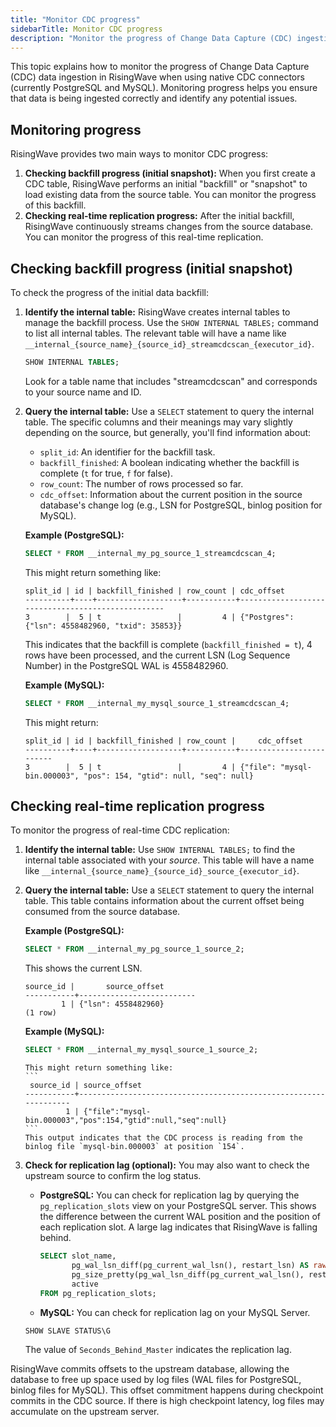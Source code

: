 ```yaml
---
title: "Monitor CDC progress"
sidebarTitle: Monitor CDC progress
description: "Monitor the progress of Change Data Capture (CDC) ingestion in RisingWave."
---
```


This topic explains how to monitor the progress of Change Data Capture (CDC) data ingestion in RisingWave when using native CDC connectors (currently PostgreSQL and MySQL).  Monitoring progress helps you ensure that data is being ingested correctly and identify any potential issues.

## Monitoring progress

RisingWave provides two main ways to monitor CDC progress:

1.  **Checking backfill progress (initial snapshot):** When you first create a CDC table, RisingWave performs an initial "backfill" or "snapshot" to load existing data from the source table. You can monitor the progress of this backfill.
2.  **Checking real-time replication progress:** After the initial backfill, RisingWave continuously streams changes from the source database.  You can monitor the progress of this real-time replication.

## Checking backfill progress (initial snapshot)

To check the progress of the initial data backfill:

1.  **Identify the internal table:** RisingWave creates internal tables to manage the backfill process. Use the `SHOW INTERNAL TABLES;` command to list all internal tables.  The relevant table will have a name like `__internal_{source_name}_{source_id}_streamcdcscan_{executor_id}`.

    ```sql
    SHOW INTERNAL TABLES;
    ```

    Look for a table name that includes "streamcdcscan" and corresponds to your source name and ID.

2.  **Query the internal table:**  Use a `SELECT` statement to query the internal table. The specific columns and their meanings may vary slightly depending on the source, but generally, you'll find information about:
    *   `split_id`:  An identifier for the backfill task.
    *   `backfill_finished`: A boolean indicating whether the backfill is complete (`t` for true, `f` for false).
    *   `row_count`: The number of rows processed so far.
    *   `cdc_offset`:  Information about the current position in the source database's change log (e.g., LSN for PostgreSQL, binlog position for MySQL).

    **Example (PostgreSQL):**

    ```sql
    SELECT * FROM __internal_my_pg_source_1_streamcdcscan_4;
    ```

    This might return something like:

    ```
    split_id | id | backfill_finished | row_count | cdc_offset
    ----------+----+-------------------+-----------+--------------------------------------------------
    3        |  5 | t                 |         4 | {"Postgres": {"lsn": 4558482960, "txid": 35853}}
    ```

    This indicates that the backfill is complete (`backfill_finished = t`), 4 rows have been processed, and the current LSN (Log Sequence Number) in the PostgreSQL WAL is 4558482960.

    **Example (MySQL):**
     ```sql
     SELECT * FROM __internal_my_mysql_source_1_streamcdcscan_4;
     ```
    This might return:
    ```
    split_id | id | backfill_finished | row_count |     cdc_offset
    ----------+----+-------------------+-----------+-------------------------
    3        |  5 | t                 |         4 | {"file": "mysql-bin.000003", "pos": 154, "gtid": null, "seq": null}
    ```

## Checking real-time replication progress

To monitor the progress of real-time CDC replication:

1.  **Identify the internal table:**  Use `SHOW INTERNAL TABLES;` to find the internal table associated with your *source*. This table will have a name like `__internal_{source_name}_{source_id}_source_{executor_id}`.

2.  **Query the internal table:**  Use a `SELECT` statement to query the internal table. This table contains information about the current offset being consumed from the source database.

    **Example (PostgreSQL):**

    ```sql
    SELECT * FROM __internal_my_pg_source_1_source_2;
    ```
    This shows the current LSN.
    ```
    source_id |       source_offset
    -----------+--------------------------
            1 | {"lsn": 4558482960}
    (1 row)
    ```

    **Example (MySQL):**
       ```sql
       SELECT * FROM __internal_my_mysql_source_1_source_2;
       ```
        This might return something like:
        ```
         source_id | source_offset
        -----------+-----------------------------------------------------------------
                 1 | {"file":"mysql-bin.000003","pos":154,"gtid":null,"seq":null}
        ```
        This output indicates that the CDC process is reading from the binlog file `mysql-bin.000003` at position `154`.

3. **Check for replication lag (optional):**
   You may also want to check the upstream source to confirm the log status.

    *   **PostgreSQL:** You can check for replication lag by querying the `pg_replication_slots` view on your PostgreSQL server.  This shows the difference between the current WAL position and the position of each replication slot.  A large lag indicates that RisingWave is falling behind.
        ```sql
        SELECT slot_name,
               pg_wal_lsn_diff(pg_current_wal_lsn(), restart_lsn) AS raw,
               pg_size_pretty(pg_wal_lsn_diff(pg_current_wal_lsn(), restart_lsn)) AS replicationSlotLag,
               active
        FROM pg_replication_slots;
        ```

    * **MySQL:** You can check for replication lag on your MySQL Server.
     ```sql
    SHOW SLAVE STATUS\G
     ```
    The value of `Seconds_Behind_Master` indicates the replication lag.
<Note>
RisingWave commits offsets to the upstream database, allowing the database to free up space used by log files (WAL files for PostgreSQL, binlog files for MySQL). This offset commitment happens during checkpoint commits in the CDC source. If there is high checkpoint latency, log files may accumulate on the upstream server.
</Note>